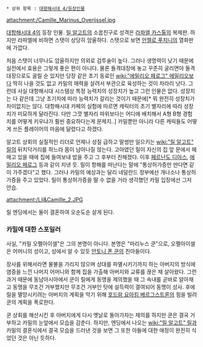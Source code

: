  * 상위 항목 : [[대항해시대 4/등장인물]]

attachment:/Camille_Marinus_Overijssel.jpg

[[대항해시대 4]]의 등장 인물. [[릴 알고트]]의 소꿉친구로 성격은 [[라파엘 카스톨]]의 복제판. 하지만 라파엘에 비하면 스탯이 상당히 암울하다. 스탯으로 보면 [[안젤로 푸치니]]의 열화판에 가깝다.

처음 스탯이 너무나도 암울하지만 의외로 검투술이 높다. 그러나 생명력이 낮기 때문에 실전에서 효용은 그렇게 좋은 편이 아니다. 물론 돌격대장에 놓고 꾸준히 굴리면야 돌격대장으로도 굴릴 순 있지만 당장 같은 초기 동료인 [[wiki:"에밀리오 페로그" 에밀리오]]보다 딱히 나을 것도 없고 카밀의 매력을 살려서 부관으로 육성하는 것이 차라리 낫다.
그런데 사실 대항해시대 시스템상 특정 능력치의 성장치가 높고 그런 인물은 없다. 성장치는 다 같은데 그냥 초기치에 따라 능력치가 갈리는 것이기 때문에[* 뭐 완전히 성장치가 차이없지는 않다. 대항해시대 카페의 실험에 따르면 캐릭터의 초기 별자리에 따라 성장치가 미묘하게 달라진다. 다만 그깟 별자리 따위보다는 어디에 배치해서 A형 B형 경험치를 어떻게 키우냐가 훨씬 중요하다는게 문제지..] 카밀뿐만 아니라 다른 캐릭들도 어떻게 쓰든 플레이어의 마음에 달렸다고 하겠다. 

알고트 상회의 실질적인 리더로 언제나 성질 급하고 말썽만 일으키는 [[wiki:"릴 알고트" 릴]]의 뒤치닥거리를 하느라 몸이 남아나질 않는다. 고아였던 릴이 자신의 집 앞 문에서 헤매고 있을 때에 집에 들여보내 밥을 주고 그 후부터 친해졌다. 이후 [[페르난도 디아스]], [[에밀리오 페로그]] 등과 같이 지낸 듯. 릴이 항해를 떠난다는 말에 "통상허가증만 딴다면 같이 가주겠다"고 했다. 그러나 카밀의 예상과는 달리 네덜란드 정부에선 개나소나 통상허가증을 주고 있었다. 릴이 통상허가증을 딸 수 없을 거라 생각했던 카밀 입장에선 그저 안습.

attachment:/Lil&Camille_2.JPG

릴 엔딩에서는 둘이 결혼하여 오순도순 살게 된다.

=== 카밀에 대한 스포일러 ===
사실, "카밀 오펠아이셀"은 그의 본명이 아니다. 본명은 "마리누스 쿤"으로, 오펠아이셀은 어머니의 성이고, 성에서 알 수 있듯 [[안토니 폰 쿤]]의 친아들이다.

장사를 위해서라면 물불을 가리지 않으며 상대를 파멸시키기까지 하는 아버지의 방식에 염증을 느낀 나머지 어머니와 함께 집을 가출해 아버지와 교류를 끊은 채 살아왔다. 그런 과거 때문에 동남아시아에서 쿤이 릴에게 동맹을 제의했을 때 그 속내를 곧바로 알아채고 동맹을 무조건 거부했지만 무조건 거부인 탓에 설득력이 결여되어 동맹이 성사. 후에 릴을 멸망시키려는 아버지의 계획을 막기 위해 [[호드람 요아킴 베르그스트론]]의 힘을 빌려 쿤의 계획을 폭로한다.

쿤 상회를 해산시킨 후 아버지에게 다시 옛날로 돌아가자는 제의를 하지만 쿤은 결국 거부하고 카밀의 눈앞에서 모습을 감춘다. 하지만, 엔딩에서 나오는 [[wiki:"릴 알고트" 릴]]과 카밀의 결혼식에서 결국 모습을 드러낸 것을 보면 그 또한 아들에 대한 애정이 완전히 식었던 것은 아닌 듯하다.
